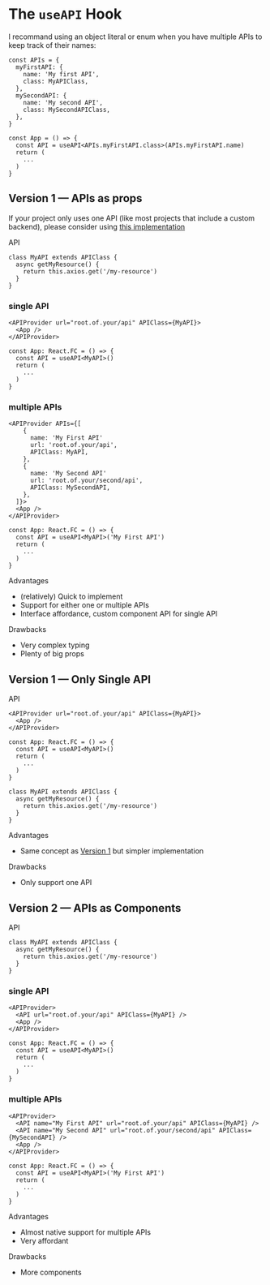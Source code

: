 

<Meta title="Hooks/useAPI/Study" />

# The <code>useAPI</code> Hook

<Tip>
  I recommand using an object literal or enum when you have multiple APIs to keep track of their names:
</Tip>

```tsx
const APIs = {
  myFirstAPI: {
    name: 'My first API',
    class: MyAPIClass,
  },
  mySecondAPI: {
    name: 'My second API',
    class: MySecondAPIClass,
  },
}
```
```tsx
const App = () => {
  const API = useAPI<APIs.myFirstAPI.class>(APIs.myFirstAPI.name)
  return (
    ...
  )
}
```

## Version 1 — APIs as props

<TryBadge kind="hooks-useapi-v1-apis-as-props" story="default" />

<Tip>If your project only uses one API (like most projects that include a custom backend), please consider using <a href="#version-1--only-single-api">this implementation</a></Tip>

<div className="subheading">API</div>

```tsx
class MyAPI extends APIClass {
  async getMyResource() {
    return this.axios.get('/my-resource')
  }
}
```

### single API
```tsx
<APIProvider url="root.of.your/api" APIClass={MyAPI}>
  <App />
</APIProvider>
```
```tsx
const App: React.FC = () => {
  const API = useAPI<MyAPI>()
  return (
    ...
  )
}
```

### multiple APIs
```tsx
<APIProvider APIs={[
    {
      name: 'My First API'
      url: 'root.of.your/api',
      APIClass: MyAPI,
    },
    {
      name: 'My Second API'
      url: 'root.of.your/second/api',
      APIClass: MySecondAPI,
    },
  ]}>
  <App />
</APIProvider>
```
```tsx
const App: React.FC = () => {
  const API = useAPI<MyAPI>('My First API')
  return (
    ...
  )
}
```

<div className="subheading">Advantages</div>
<ul>
  <li>(relatively) Quick to implement</li>
  <li>Support for either one or multiple APIs</li>
  <li>Interface affordance, custom component API for single API</li>
</ul>

<div className="subheading">Drawbacks</div>
<ul>
  <li>Very complex typing</li>
  <li>Plenty of big props</li>
</ul>

## Version 1 — Only Single API

<TryBadge kind="hooks-useapi-v1-only-single-api" story="default" />

<div className="subheading">API</div>

```tsx
<APIProvider url="root.of.your/api" APIClass={MyAPI}>
  <App />
</APIProvider>
```
```tsx
const App: React.FC = () => {
  const API = useAPI<MyAPI>()
  return (
    ...
  )
}
```
```tsx
class MyAPI extends APIClass {
  async getMyResource() {
    return this.axios.get('/my-resource')
  }
}
```

<div className="subheading">Advantages</div>
<ul>
  <li>Same concept as <a href="#version-1--apis-as-props">Version 1</a> but simpler implementation</li>
</ul>

<div className="subheading">Drawbacks</div>
<ul>
  <li>Only support one API</li>
</ul>

## Version 2 — APIs as Components

<TryBadge kind="hooks-useapi-v2-⭐-apis-as-components" story="default" />

<div className="subheading">API</div>

```tsx
class MyAPI extends APIClass {
  async getMyResource() {
    return this.axios.get('/my-resource')
  }
}
```

### single API
```tsx
<APIProvider>
  <API url="root.of.your/api" APIClass={MyAPI} />
  <App />
</APIProvider>
```
```tsx
const App: React.FC = () => {
  const API = useAPI<MyAPI>()
  return (
    ...
  )
}
```

### multiple APIs
```tsx
<APIProvider>
  <API name="My First API" url="root.of.your/api" APIClass={MyAPI} />
  <API name="My Second API" url="root.of.your/second/api" APIClass={MySecondAPI} />
  <App />
</APIProvider>
```
```tsx
const App: React.FC = () => {
  const API = useAPI<MyAPI>('My First API')
  return (
    ...
  )
}
```

<div className="subheading">Advantages</div>
<ul>
  <li>Almost native support for multiple APIs</li>
  <li>Very affordant</li>
</ul>

<div className="subheading">Drawbacks</div>
<ul>
  <li>More components</li>
</ul>
